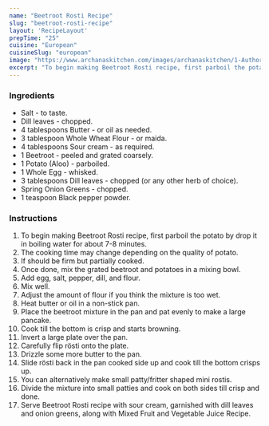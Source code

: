 ---
name: "Beetroot Rosti Recipe"
slug: "beetroot-rosti-recipe"
layout: 'RecipeLayout'
prepTime: "25"
cuisine: "European"
cuisineSlug: "european"
image: "https://www.archanaskitchen.com/images/archanaskitchen/1-Author/madhulia/Beetroot_Rosti.jpg"
excerpt: "To begin making Beetroot Rosti recipe, first parboil the potato by drop it in boiling water for about 7-8 minutes"
---

### Ingredients

- Salt - to taste.
- Dill leaves - chopped.
- 4 tablespoons Butter - or oil as needed.
- 3 tablespoon Whole Wheat Flour - or maida.
- 4 tablespoons Sour cream - as required.
- 1 Beetroot - peeled and grated coarsely.
- 1 Potato (Aloo) - parboiled.
- 1 Whole Egg - whisked.
- 3 tablespoons Dill leaves - chopped (or any other herb of choice).
- Spring Onion Greens - chopped.
- 1 teaspoon Black pepper powder.

### Instructions

1. To begin making Beetroot Rosti recipe, first parboil the potato by drop it in boiling water for about 7-8 minutes.
1. The cooking time may change depending on the quality of potato.
1. If should be firm but partially cooked.
1. Once done, mix the grated beetroot and potatoes in a mixing bowl.
1. Add egg, salt, pepper, dill, and flour.
1. Mix well.
1. Adjust the amount of flour if you think the mixture is too wet.
1. Heat butter or oil in a non-stick pan.
1. Place the beetroot mixture in the pan and pat evenly to make a large pancake.
1. Cook till the bottom is crisp and starts browning.
1. Invert a large plate over the pan.
1. Carefully flip rösti onto the plate.
1. Drizzle some more butter to the pan.
1. Slide rösti back in the pan cooked side up and cook till the bottom crisps up.
1. You can alternatively make small patty/fritter shaped mini rostis.
1. Divide the mixture into small patties and cook on both sides till crisp and done.
1. Serve Beetroot Rosti recipe with sour cream, garnished with dill leaves and onion greens, along with Mixed Fruit and Vegetable Juice Recipe.
